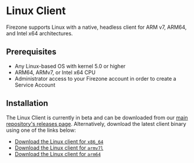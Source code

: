 # Linux Client

Firezone supports Linux with a native, headless client for ARM v7, ARM64, and
Intel x64 architectures.

## Prerequisites

- Any Linux-based OS with kernel 5.0 or higher
- ARM64, ARMv7, or Intel x64 CPU
- Administrator access to your Firezone account in order to create a Service
  Account

## Installation

The Linux Client is currently in beta and can be downloaded from our
[main repository's releases page](https://github.com/firezone/firezone/releases).
Alternatively, download the latest client binary using one of the links below:

- [Download the Linux client for `x86_64`](https://github.com/firezone/firezone/releases/download/latest/linux-client-x64)
- [Download the Linux client for `armv7l`](https://github.com/firezone/firezone/releases/download/latest/linux-client-arm)
- [Download the Linux client for `arm64`](https://github.com/firezone/firezone/releases/download/latest/linux-client-arm64)
